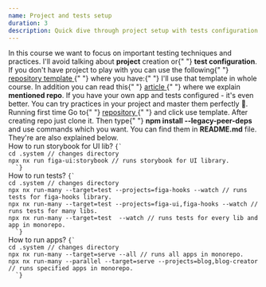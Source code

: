 ```yaml
---
name: Project and tests setup
duration: 3
description: Quick dive through project setup with tests configuration.
---
```


<Prelude>
  <M>
    In this course we want to focus on important testing techniques and
    practices. I'll avoid talking about <B>project</B> creation or{" "}
    <B>test configuration</B>. If you don't have project to play with you can
    use the following{" "}
    <A outisde href="https://github.com/polubis/Dream-stack-for-React-dev/">
      repository template
    </A>{" "}
    where you have:{" "}
  </M>
  <List items="Applications to play with,Good standards and practices,Testing environment,Guides,Community support, It's constantly improved, Commits are linear and well organized" />
  <M>
    I'll use that template in whole course. In addition you can read this{" "}
    <A
      href="https://greenonsoftware.com/articles/thoughts/dream-stack-for-react-dev/"
      outside
    >
      article
    </A>{" "}
    where we explain <B>mentioned repo</B>. If you have your own app and tests
    configured - it's even better. You can try practices in your project and
    master them perfectly 📜.
  </M>
</Prelude>

<Section>
  <XL>Running first time</XL>
  <M>
    Go to{" "}
    <A
      href="https://greenonsoftware.com/articles/thoughts/dream-stack-for-react-dev/"
      outside
    >
      repository
    </A>{" "}
    and click use template. After creating repo just clone it. Then type{" "}
    <B>npm install --legacy-peer-deps</B> and use commands which you want. You
    can find them in <B>README.md</B> file. They're are also explained below.
  </M>
</Section>

<Section>
  <XL>How to run storybook for UI lib?</XL>
  <Code mode="static" lang="bash">{`
cd .system // changes directory
npx nx run figa-ui:storybook // runs storybook for UI library.
  `}</Code>
</Section>

<Section>
  <XL>How to run tests?</XL>
  <Code mode="static" lang="bash">{`
cd .system // changes directory
npx nx run-many --target=test --projects=figa-hooks --watch // runs tests for figa-hooks library.
npx nx run-many --target=test --projects=figa-ui,figa-hooks --watch // runs tests for many libs.
npx nx run-many --target=test  --watch // runs tests for every lib and app in monorepo.
  `}</Code>
</Section>

<Section>
  <XL>How to run apps?</XL>
  <Code mode="static" lang="bash">{`
cd .system // changes directory
npx nx run-many --target=serve --all // runs all apps in monorepo.
npx nx run-many --parallel --target=serve --projects=blog,blog-creator // runs specified apps in monorepo.
  `}</Code>
</Section>

